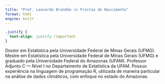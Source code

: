 ```yaml
---
title: "Prof. Leonardo Brandão \n Freitas do Nascimento"
format: html
engine: knitr
---
```


```css
.justify {
  text-align: justify !important
}
```

Doutor em Estatística pela Universidade Federal de Minas Gerais (UFMG). Mestre em Estatística pela Universidade Federal de Minas Gerais (UFMG) e graduado pela Universidade Federal do Amazonas (UFAM). Professor Adjunto C --- Nível I no Departamento de Estatística da UFAM. Possuo experiência na linguagem de programação R, utilizada de maneira particular na análise de dados climáticos, com enfoque no estado do Amazonas.
